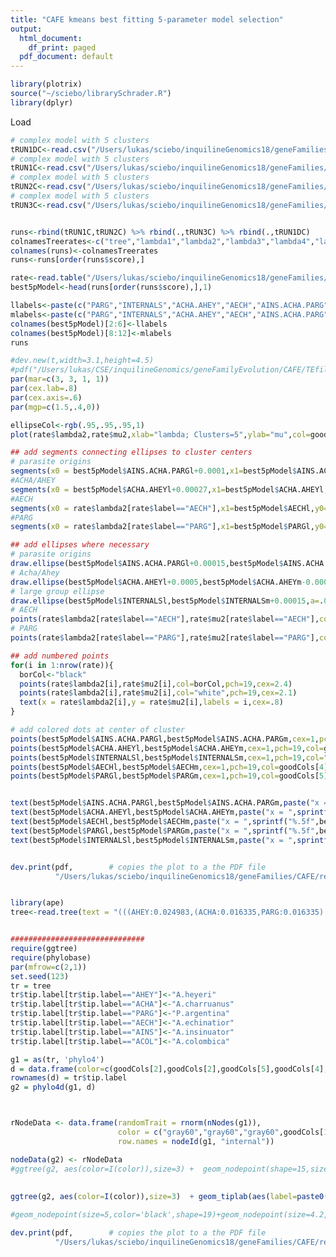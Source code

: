 ```yaml
---
title: "CAFE kmeans best fitting 5-parameter model selection"
output:
  html_document:
    df_print: paged
  pdf_document: default
---
```

<STYLE TYPE="text/css">
<!--
  td{
    font-family: Arial; 
    font-size: 8pt;
    padding:0px;
    cellpadding="0";
    cellspacing="0"
  }
  th {
    font-family: Arial; 
    font-size: 8pt;
    height: 20px;
    font-weight: bold;
    text-align: right;
    background-color: #ccccff;
  }
  table { 
    border-spacing: 0px;
    border-collapse: collapse;
  }
--->
</STYLE>
```r
library(plotrix)
source("~/sciebo/librarySchrader.R")
library(dplyr)

```
Load 
```r
# complex model with 5 clusters
tRUN1DC<-read.csv("/Users/lukas/sciebo/inquilineGenomics18/geneFamilies/CAFE/results/Acro.Atta/RUN1DC/treeRates.RUN1DC.tsv",sep="\t",header=F)
# complex model with 5 clusters
tRUN1C<-read.csv("/Users/lukas/sciebo/inquilineGenomics18/geneFamilies/CAFE/results/Acro.Atta/RUN1C/treeRates.RUN1C.tsv",sep="\t",header=F)
# complex model with 5 clusters
tRUN2C<-read.csv("/Users/lukas/sciebo/inquilineGenomics18/geneFamilies/CAFE/results/Acro.Atta/RUN2C/treeRates.RUN2C.tsv",sep="\t",header=F)
# complex model with 5 clusters
tRUN3C<-read.csv("/Users/lukas/sciebo/inquilineGenomics18/geneFamilies/CAFE/results/Acro.Atta/RUN3C/treeRates.RUN3C.tsv",sep="\t",header=F)


runs<-rbind(tRUN1C,tRUN2C) %>% rbind(.,tRUN3C) %>% rbind(.,tRUN1DC)
colnamesTreerates<-c("tree","lambda1","lambda2","lambda3","lambda4","lambda5","score","mu1","mu2","mu3","mu4","mu5","scoreTmp")
colnames(runs)<-colnamesTreerates
runs<-runs[order(runs$score),]

```



```r

rate<-read.table("/Users/lukas/sciebo/inquilineGenomics18/geneFamilies/CAFE/results/Acro.Atta/clustered.rates.CAFE.RUN5.bestFits.tsv",sep="\t",T)
best5pModel<-head(runs[order(runs$score),],1)

llabels<-paste(c("PARG","INTERNALS","ACHA.AHEY","AECH","AINS.ACHA.PARG"),rep("l",5),sep="")
mlabels<-paste(c("PARG","INTERNALS","ACHA.AHEY","AECH","AINS.ACHA.PARG"),rep("m",5),sep="")
colnames(best5pModel)[2:6]<-llabels
colnames(best5pModel)[8:12]<-mlabels
runs
```

```r
#dev.new(t,width=3.1,height=4.5)
#pdf("/Users/lukas/CSE/inquilineGenomics/geneFamilyEvolution/CAFE/TEfiltered/full/Clustering/ClusterM5bK.pdf",width=3.1,height=4.5)
par(mar=c(3, 3, 1, 1))
par(cex.lab=.8)
par(cex.axis=.6)
par(mgp=c(1.5,.4,0))

ellipseCol<-rgb(.95,.95,.95,1)
plot(rate$lambda2,rate$mu2,xlab="lambda; Clusters=5",ylab="mu",col=goodCols,pch=19,cex=2,xlim=c(-0.0005,0.003),ylim=c(-0.0005,0.008))

## add segments connecting ellipses to cluster centers
# parasite origins
segments(x0 = best5pModel$AINS.ACHA.PARGl+0.0001,x1=best5pModel$AINS.ACHA.PARGl,y0=best5pModel$AINS.ACHA.PARGm+0.0006,y1=best5pModel$AINS.ACHA.PARGm,lty=1)
#ACHA/AHEY
segments(x0 = best5pModel$ACHA.AHEYl+0.00027,x1=best5pModel$ACHA.AHEYl,y0=best5pModel$ACHA.AHEYm-0.00033,y1=best5pModel$ACHA.AHEYm,lty=1)
#AECH
segments(x0 = rate$lambda2[rate$label=="AECH"],x1=best5pModel$AECHl,y0=rate$mu2[rate$label=="AECH"],y1=best5pModel$AECHm,lty=1)
#PARG
segments(x0 = rate$lambda2[rate$label=="PARG"],x1=best5pModel$PARGl,y0=rate$mu2[rate$label=="PARG"],y1=best5pModel$PARGm,lty=1)

## add ellipses where necessary
# parasite origins
draw.ellipse(best5pModel$AINS.ACHA.PARGl+0.00015,best5pModel$AINS.ACHA.PARGm+0.0006,a=.0009,b=.0004,col=ellipseCol,angle=50,border=goodCols[1],lwd=7)
# Acha/Ahey
draw.ellipse(best5pModel$ACHA.AHEYl+0.0005,best5pModel$ACHA.AHEYm-0.0002,a=.0004,b=.0006,col=ellipseCol,angle=-210,border=goodCols[2],lwd=7)
# large group ellipse
draw.ellipse(best5pModel$INTERNALSl,best5pModel$INTERNALSm+0.00015,a=.0008,b=.00050,col=ellipseCol,angle=37,border="gray60",lwd=7)
# AECH
points(rate$lambda2[rate$label=="AECH"],rate$mu2[rate$label=="AECH"],col=goodCols[4],pch=19,cex=3.4)
# PARG
points(rate$lambda2[rate$label=="PARG"],rate$mu2[rate$label=="PARG"],col=goodCols[5],pch=19,cex=3.4)

## add numbered points
for(i in 1:nrow(rate)){
  borCol<-"black"
  points(rate$lambda2[i],rate$mu2[i],col=borCol,pch=19,cex=2.4)
  points(rate$lambda2[i],rate$mu2[i],col="white",pch=19,cex=2.1)
  text(x = rate$lambda2[i],y = rate$mu2[i],labels = i,cex=.8)
}

# add colored dots at center of cluster
points(best5pModel$AINS.ACHA.PARGl,best5pModel$AINS.ACHA.PARGm,cex=1,pch=19,col=goodCols[1])
points(best5pModel$ACHA.AHEYl,best5pModel$ACHA.AHEYm,cex=1,pch=19,col=goodCols[2])
points(best5pModel$INTERNALSl,best5pModel$INTERNALSm,cex=1,pch=19,col="gray60")
points(best5pModel$AECHl,best5pModel$AECHm,cex=1,pch=19,col=goodCols[4])
points(best5pModel$PARGl,best5pModel$PARGm,cex=1,pch=19,col=goodCols[5])


text(best5pModel$AINS.ACHA.PARGl,best5pModel$AINS.ACHA.PARGm,paste("x = ",sprintf("%.5f",best5pModel$AINS.ACHA.PARGl),"\ny = ",sprintf("%.5f",best5pModel$AINS.ACHA.PARGm),sep=""),cex=.5)
text(best5pModel$ACHA.AHEYl,best5pModel$ACHA.AHEYm,paste("x = ",sprintf("%.5f",best5pModel$ACHA.AHEYl),"\ny = ",sprintf("%.5f",best5pModel$ACHA.AHEYm),sep=""),cex=.5)
text(best5pModel$AECHl,best5pModel$AECHm,paste("x = ",sprintf("%.5f",best5pModel$AECHl),"\ny = ",sprintf("%.5f",best5pModel$AECHm),sep=""),cex=.5)
text(best5pModel$PARGl,best5pModel$PARGm,paste("x = ",sprintf("%.5f",best5pModel$PARGl),"\ny = ",sprintf("%.5f",best5pModel$PARGm),sep=""),cex=.5)
text(best5pModel$INTERNALSl,best5pModel$INTERNALSm,paste("x = ",sprintf("%.5f",best5pModel$INTERNALSl),"\ny = ",sprintf("%.5f",best5pModel$INTERNALSm),sep=""),cex=.5)


dev.print(pdf,        # copies the plot to a the PDF file
          "/Users/lukas/sciebo/inquilineGenomics18/geneFamilies/CAFE/results/Acro.Atta/Cluster5.pdf")


library(ape)
tree<-read.tree(text = "(((AHEY:0.024983,(ACHA:0.016335,PARG:0.016335):0.008648):0.027567,(AECH:0.009605,AINS:0.009605):0.042945):0.065115,ACOL:0.117665);")


##############################
require(ggtree)
require(phylobase)
par(mfrow=c(2,1))
set.seed(123)
tr = tree
tr$tip.label[tr$tip.label=="AHEY"]<-"A.heyeri"
tr$tip.label[tr$tip.label=="ACHA"]<-"A.charruanus"
tr$tip.label[tr$tip.label=="PARG"]<-"P.argentina"
tr$tip.label[tr$tip.label=="AECH"]<-"A.echinatior"
tr$tip.label[tr$tip.label=="AINS"]<-"A.insinuator"
tr$tip.label[tr$tip.label=="ACOL"]<-"A.colombica"

g1 = as(tr, 'phylo4')
d = data.frame(color=c(goodCols[2],goodCols[2],goodCols[5],goodCols[4],goodCols[1],"gray60"))
rownames(d) = tr$tip.label
g2 = phylo4d(g1, d)



rNodeData <- data.frame(randomTrait = rnorm(nNodes(g1)),
                        color = c("gray60","gray60","gray60",goodCols[1],"gray60"),
                        row.names = nodeId(g1, "internal"))

nodeData(g2) <- rNodeData
#ggtree(g2, aes(color=I(color)),size=3) +  geom_nodepoint(shape=15,size=2.6) + geom_tiplab(aes(label=paste0('italic(', label, ')'),align=TRUE,offset = .001,color=1) + xlim(0,0.14) +geom_tippoint(shape=15, size=2.6)
                                                                                          
                                                                                          
ggtree(g2, aes(color=I(color)),size=3)  + geom_tiplab(aes(label=paste0('italic(', label, ')')), parse=T,offset=0.002,color=1) + xlim(0,0.2)+geom_nodepoint(size=3.1,shape=19)

#geom_nodepoint(size=5,color='black',shape=19)+geom_nodepoint(size=4.2,color='white',shape=19)+geom_tippoint(shape=19, size=5,color="black") +geom_tippoint(shape=19, size=4.2,color="white") + geom_nodelab(label=c("1","1","1","2","1"),nudge_x = -0.0005,color=1) + geom_tiplab(label=c("5","5","4","3","2","1"),offset=-0.0013,color="black",size=3)

dev.print(pdf,        # copies the plot to a the PDF file
          "/Users/lukas/sciebo/inquilineGenomics18/geneFamilies/CAFE/results/Acro.Atta/Cluster5.phylo.pdf")

```

